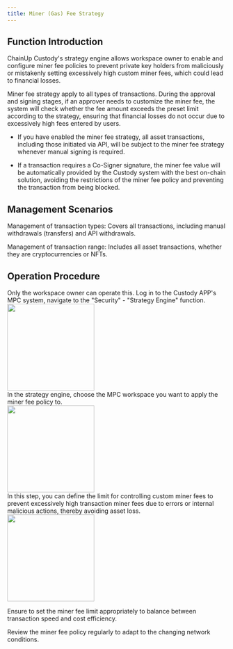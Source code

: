 ```yaml
---
title: Miner (Gas) Fee Strategy
---
```


## Function Introduction

ChainUp Custody's strategy engine allows workspace owner to enable and configure miner fee policies to prevent private key holders from maliciously or mistakenly setting excessively high custom miner fees, which could lead to financial losses.

Miner fee strategy apply to all types of transactions. During the approval and signing stages, if an approver needs to customize the miner fee, the system will check whether the fee amount exceeds the preset limit according to the strategy, ensuring that financial losses do not occur due to excessively high fees entered by users.

<Warning>

* If you have enabled the miner fee strategy, all asset transactions, including those initiated via API, will be subject to the miner fee strategy whenever manual signing is required.

* If a transaction requires a Co-Signer signature, the miner fee value will be automatically provided by the Custody system with the best on-chain solution, avoiding the restrictions of the miner fee policy and preventing the transaction from being blocked.

</Warning>

## Management Scenarios
Management of transaction types: Covers all transactions, including manual withdrawals (transfers) and API withdrawals.

Management of transaction range: Includes all asset transactions, whether they are cryptocurrencies or NFTs.


## Operation Procedure
<Tip>
Only the workspace owner can operate this.
</Tip>

<Steps>
<Step title="Login and Open Miner Fee Policy">
    Log in to the Custody APP's MPC system, navigate to the "Security" - "Strategy Engine" function.

<div className="w-full flex items-center justify-center">
        <img src="/images/user-guide/safe.jpg" width="200"/>
</div>

</Step>
<Step title="Choose the Workspace for the Policy">
   In the strategy engine, choose the MPC workspace you want to apply the miner fee policy to.

<div className="w-full flex items-center justify-center">
        <img src="/images/user-guide/workspacelist.jpg" width="200"/>
</div>

</Step>
<Step title="Add and Configure Miner Fee Policy">
In this step, you can define the limit for controlling custom miner fees to prevent excessively high transaction miner fees due to errors or internal malicious actions, thereby avoiding asset loss.

<div className="w-full flex items-center justify-center">
        <img src="/images/user-guide/minerfeesetting.jpg" width="200"/>
</div>

<Warning>

Ensure to set the miner fee limit appropriately to balance between transaction speed and cost efficiency.

Review the miner fee policy regularly to adapt to the changing network conditions.
</Warning>

</Step>

</Steps>